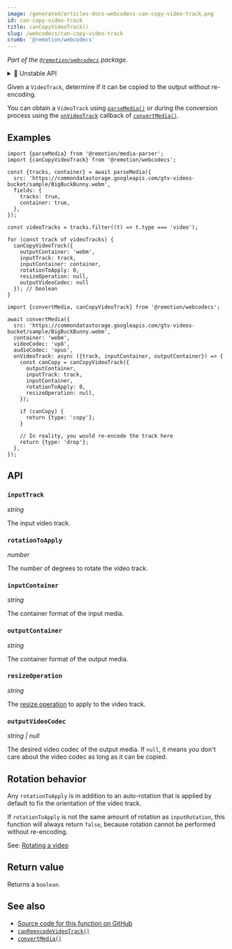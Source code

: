 ```yaml
---
image: /generated/articles-docs-webcodecs-can-copy-video-track.png
id: can-copy-video-track
title: canCopyVideoTrack()
slug: /webcodecs/can-copy-video-track
crumb: '@remotion/webcodecs'
---
```


_Part of the [`@remotion/webcodecs`](/docs/webcodecs) package._


<details>
  <summary>🚧 Unstable API</summary>
  <UnstableDisclaimer />
</details>

Given a `VideoTrack`, determine if it can be copied to the output without re-encoding.

You can obtain a `VideoTrack` using [`parseMedia()`](/docs/media-parser/parse-media) or during the conversion process using the [`onVideoTrack`](/docs/webcodecs/convert-media#onvideotrack) callback of [`convertMedia()`](/docs/webcodecs/convert-media).

## Examples

```tsx twoslash title="Check if a video tracks can be copied"
import {parseMedia} from '@remotion/media-parser';
import {canCopyVideoTrack} from '@remotion/webcodecs';

const {tracks, container} = await parseMedia({
  src: 'https://commondatastorage.googleapis.com/gtv-videos-bucket/sample/BigBuckBunny.webm',
  fields: {
    tracks: true,
    container: true,
  },
});

const videoTracks = tracks.filter((t) => t.type === 'video');

for (const track of videoTracks) {
  canCopyVideoTrack({
    outputContainer: 'webm',
    inputTrack: track,
    inputContainer: container,
    rotationToApply: 0,
    resizeOperation: null,
    outputVideoCodec: null
  }); // boolean
}
```

```tsx twoslash title="Copy a video track to VP8, otherwise drop it"
import {convertMedia, canCopyVideoTrack} from '@remotion/webcodecs';

await convertMedia({
  src: 'https://commondatastorage.googleapis.com/gtv-videos-bucket/sample/BigBuckBunny.webm',
  container: 'webm',
  videoCodec: 'vp8',
  audioCodec: 'opus',
  onVideoTrack: async ({track, inputContainer, outputContainer}) => {
    const canCopy = canCopyVideoTrack({
      outputContainer,
      inputTrack: track,
      inputContainer,
      rotationToApply: 0,
      resizeOperation: null,
    });

    if (canCopy) {
      return {type: 'copy'};
    }

    // In reality, you would re-encode the track here
    return {type: 'drop'};
  },
});
```

## API

### `inputTrack`

_string_ <TsType type="VideoTrack" source="@remotion/media-parser" />

The input video track.

### `rotationToApply`

_number_

The number of degrees to rotate the video track.

### `inputContainer`

_string_ <TsType type="MediaParserContainer" source="@remotion/media-parser" />

The container format of the input media.

### `outputContainer`

_string_ <TsType type="ConvertMediaContainer" source="@remotion/webcodecs" />

The container format of the output media.

### `resizeOperation`

_string_ <TsType type="ResizeOperation" source="@remotion/webcodecs" />

The [resize operation](/docs/webcodecs/resize-a-video) to apply to the video track.

### `outputVideoCodec`

_string | null_ <TsType type="ConvertMediaVideoCodec" source="@remotion/webcodecs" />

The desired video codec of the output media. If `null`, it means you don't care about the video codec as long as it can be copied.

## Rotation behavior

Any `rotationToApply` is in addition to an auto-rotation that is applied by default to fix the orientation of the video track.

If `rotationToApply` is not the same amount of rotation as `inputRotation`, this function will always return `false`, because rotation cannot be performed without re-encoding.

See: [Rotating a video](/docs/webcodecs/rotate-a-video)

## Return value

Returns a `boolean`.

## See also

- [Source code for this function on GitHub](https://github.com/remotion-dev/remotion/blob/main/packages/webcodecs/src/can-copy-video-track.ts)
- [`canReencodeVideoTrack()`](/docs/webcodecs/can-reencode-video-track)
- [`convertMedia()`](/docs/webcodecs/convert-media)
